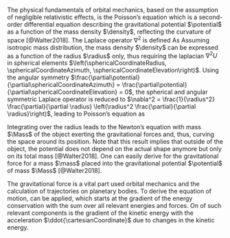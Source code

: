 The physical fundamentals of orbital mechanics, based on the assumption of negligible relativistic effects, is the Poisson's equation
\begin{equation}
    \nabla^2\potential = 4\pi\GravitationalConstant \cdot \density,
    \label{eq:poisson_equation}
\end{equation}
which is a second-order differential equation describing the gravitational potential $\potential$ as a function of the mass density $\density$, reflecting the curvature of space [@Walter2018]. The Laplace operator $\nabla^2$ is defined As
\begin{equation}
    \nabla^2 = \nabla \cdot \nabla = \left[\frac{\partial}{\partial\cartesianCoordinateX}, \frac{\partial}{\partial\cartesianCoordinateY}, \frac{\partial}{\partial\cartesianCoordinateZ}\right]^T \cdot \left[\frac{\partial}{\partial\cartesianCoordinateX}, \frac{\partial}{\partial\cartesianCoordinateY}, \frac{\partial}{\partial\cartesianCoordinateZ}\right]^T = \frac{\partial^2}{\partial\cartesianCoordinateX^2} + \frac{\partial^2}{\partial\cartesianCoordinateY^2} + \frac{\partial^2}{\partial\cartesianCoordinateZ^2}.
    \label{eq:laplace_operator}
\end{equation}
Assuming isotropic mass distribution, the mass density $\density$ can be expressed as a function of the radius $\radius$ only, thus requiring the laplacian $\nabla^2 U$ in spherical elements $\left(\sphericalCoordinateRadius, \sphericalCoordinateAzimuth, \sphericalCoordinateElevation\right)$. Using the angular symmetry $\frac{\partial\potential}{\partial\sphericalCoordinateAzimuth} = \frac{\partial\potential}{\partial\sphericalCoordinateElevation} = 0$, the spherical and angular symmetric Laplace operator is reduced to $\nabla^2 = \frac{1}{\radius^2} \frac{\partial}{\partial \radius} \left(\radius^2 \frac{\partial}{\partial \radius}\right)$, leading to Poisson's equation as
\begin{equation}
    \frac{d}{d\radius}\left(\radius^2\frac{d\potential}{d\radius}\right) = 4\pi\GravitationalConstant\density\radius^2.
    \label{eq:poisson_equation_symmetric}
\end{equation}


Integrating over the radius leads to the Newton's equation
\begin{equation}
    \frac{d\potential}{d\radius} = \frac{\GravitationalConstant\Mass}{\radius^2},
    \label{eq:gravitational_potential}
\end{equation}
with mass $\Mass$ of the object exerting the gravitational forces and, thus, curving the space around its position. Note that this result implies that outside of the object, the potential does not depend on the actual shape anymore but only on its total mass [@Walter2018]. One can easily derive \emph{Newton's law of gravitation} for the gravitational force
\begin{equation}
    \vec{\force} = - \mass\frac{d\potential}{d^3\sphericalCoordinate} = - \mass\frac{d\potential}{d\radius} \cdot \frac{\sphericalCoordinate}{\radius} = - \frac{\mass\Mass\GravitationalConstant}{\radius^3}\cdot\sphericalCoordinate,
    \label{eq:gravitational_force}
\end{equation}
for a mass $\mass$ placed into the gravitational potential $\potential$ of mass $\Mass$ [@Walter2018].


The gravitational force is a vital part used orbital mechanics and the calculation of trajectories on planetary bodies. To derive the equation of motion, \emph{Newton's laws of motion} can be applied, which starts at the gradient of the energy conservation
\begin{equation}
    0 = \sum_i - \frac{d\energy_i}{d\cartesianCoordinate} = \sum_i \vec\force_i,
    \label{eq:gradient_energy_conservation}
\end{equation}
with the sum over all relevant energies and forces. On of such relevant components is the gradient of the kinetic energy
\begin{equation}
    \frac{d\kineticEnergy}{d\cartesianCoordinate} = \frac{d}{d\cartesianCoordinate} \left( \frac{1}{2} \mass \velocity^2 \right) = \mass \ddot{\cartesianCoordinate}
\end{equation}
with the acceleration $\ddot{\cartesianCoordinate}$ due to changes in the kinetic energy.